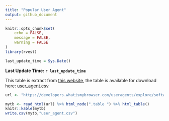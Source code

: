 ```yaml
---
title: "Popular User Agent"
output: github_document
---
```



```r
knitr::opts_chunk$set(
	echo = FALSE,
	message = FALSE,
	warning = FALSE
)
library(rvest)
```


```r
last_update_time = Sys.Date()
```

**Last Update Time: `r last_update_time`**

This table is extract from [this website](https://developers.whatismybrowser.com/useragents/explore/software_type_specific/web-browser/1), the table is available for download here: [user_agent.csv](https://raw.githubusercontent.com/yusuzech/top-50-user-agents/master/user_agent.csv)

```r
url <- "https://developers.whatismybrowser.com/useragents/explore/software_type_specific/web-browser/1"

mytb <- read_html(url) %>% html_node(".table ") %>% html_table()
knitr::kable(mytb)
write.csv(mytb,"user_agent.csv")
```